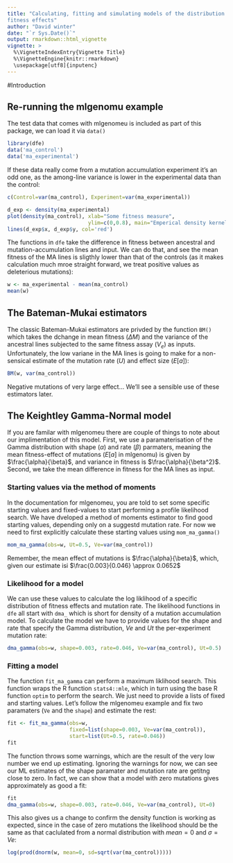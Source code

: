 ```yaml
---
title: "Calculating, fitting and simulating models of the distribution of
fitness effects"
author: "David winter"
date: "`r Sys.Date()`"
output: rmarkdown::html_vignette
vignette: >
  %\VignetteIndexEntry{Vignette Title}
  %\VignetteEngine{knitr::rmarkdown}
  \usepackage[utf8]{inputenc}
---
```


#Introduction

## Re-running the mlgenomu example

The test data that comes with mlgenomeu is included as part of this package, we
can load it via `data()`

```r
library(dfe)
data('ma_control')
data('ma_experimental')
```

If these data really come from a mutation accumulation experiment it's an odd
one, as the among-line variance is lower in the experimental data than the
control:


```r
c(Control=var(ma_control), Experiment=var(ma_experimental))
```

```r
d_exp <- density(ma_experimental)
plot(density(ma_control), xlab="Some fitness measure", 
                          ylim=c(0,0.8), main="Emperical density kernels")
lines(d_exp$x, d_exp$y, col='red')  
```


The functions in `dfe` take the difference in fitness between ancestral and
mutation-accumulation lines and input. We can do that, and see the mean fitness
of the MA lines is sligthly lower than that of the controls (as it makes
calculation much mroe straight forward, we treat positive values as deleterious
mutations):

```r
w <- ma_experimental - mean(ma_control)
mean(w)
```

## The Bateman-Mukai estimators

The classic Bateman-Mukai estimators are privded by the function `BM()` which
takes the dchange in mean fitness ($\Delta M$) and the variance of the ancestral
lines subjected to the same fitness assay ($V_e$) as inputs.
Unfortunately, the low variane in the MA lines is going to make for a
non-sensical estimate of the mutation rate ($U$) and effect size ($E[a]$):


```r
BM(w, var(ma_control))
```

Negative mutations of very large effect... We'll see a sensible use of these
estimators later. 

## The Keightley Gamma-Normal model

If you are familar with mlgenomeu there are couple of things to note about our
implimentation of this model. First, we use a paramaterisation of the Gamma
distribution with shape ($\alpha$) and rate ($\beta$) parmaters, meaning the
mean fitness-effect of mutations ($E[a]$ in mlgenomu) is given by 
$\frac{\alpha}{\beta}$, and variance in fitness is $\frac{\alpha}{\beta^2}$.
Second, we take the mean difference in fitness for the MA lines as input. 


### Starting values via the method of moments
In the documentation for mlgenomeu, you are told to set some specific starting
values and fixed-values to start performing a profile likelihood search. We 
have dveloped a method of moments estimator to find good starting values, 
depending only on a suggestd mutation rate. For now we need to first explicitly
calculate these starting values using `mom_ma_gamma()`


```r
mom_ma_gamma(obs=w, Ut=0.5, Ve=var(ma_control))
```

Remember, the mean effect of mutations is $\frac{\alpha}{\beta}$, which, given
our estimate isi $\frac{0.003}{0.046} \approx 0.0652$

### Likelihood for a model

We can use these values to calculate the log liklihood of a specific
distribution of fitness effects and mutation rate. The likelihood functions in 
`dfe` all start with `dma_` which is short for density of a mutation
accumulation model. To calculate the model we have to provide values for the 
shape and rate that specify the Gamma distribution, $Ve$ and $Ut$ the
per-experiment mutation rate:

```r
dma_gamma(obs=w, shape=0.003, rate=0.046, Ve=var(ma_control), Ut=0.5)
```

### Fitting a model

The function `fit_ma_gamma` can perform a maximum liklihood search. This
function wraps the R function `stats4::mle`, which in turn using the base R
function `optim` to perform the search. We just need to provide a lists of fixed
and starting values. Let's follow the mlgenomeu example and fix two paramaters
(`Ve` and the `shape`)  and estimate the rest:


```r
fit <- fit_ma_gamma(obs=w, 
                    fixed=list(shape=0.003, Ve=var(ma_control)),
                    start=list(Ut=0.5, rate=0.046))
fit
```

The function throws some warnings, which are the result of the very low number
we end up estimating. Ignoring the warnings for now, we can see our ML estimates
of the shape paramater and mutation rate are getitng close to zero. In fact, we
can show that a model with zero mutations gives approximately as good a fit:


```r
fit
dma_gamma(obs=w, shape=0.003, rate=0.046, Ve=var(ma_control), Ut=0)   
```

This also gives us a change to confirm the density function is working as
expected, since in the case of zero mutations the likelihood should be the same
as that caclulated from a normal distribution with $mean = 0$ and $\sigma = Ve$:

```r
log(prod(dnorm(w, mean=0, sd=sqrt(var(ma_control))))) 
```
